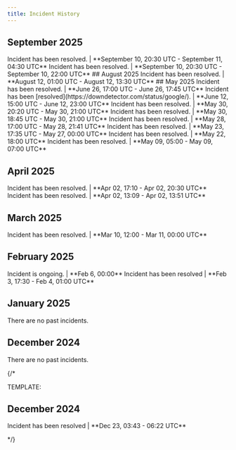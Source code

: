 ```yaml
---
title: Incident History
---
```


## September 2025
<Steps>
<Step title="404 errors - User Timeline (/2/users/:id/tweets)" icon="circle-exclamation">
Incident has been resolved. | **September 10, 20:30 UTC - September 11, 04:30 UTC**
</Step>
<Step title="Increased latency - Volume & Firehose streams" icon="circle-exclamation">
Incident has been resolved. | **September 10, 20:30 UTC - September 10, 22:00 UTC**
</Step>
</Steps>
## August 2025
<Steps>
<Step title="Developer portal issues" icon="circle-exclamation">
Incident has been resolved. | **August 12, 01:00 UTC - August 12, 13:30 UTC**
</Step>
</Steps>
## May 2025
<Steps>
<Step title="500 errors - (Some X API endpoints may be affected)" icon="circle-exclamation">
Incident has been resolved. | **June 26, 17:00 UTC - June 26, 17:45 UTC**
</Step>
<Step title="Google related outage - 503 errors for some endpoints" icon="circle-exclamation">
Incident has been [resolved](https://downdetector.com/status/google/). | **June 12, 15:00 UTC - June 12, 23:00 UTC**
</Step>
<Step title="Site-wide outage (Some X API endpoints may be affected)" icon="circle-exclamation">
Incident has been resolved. | **May 30, 20:20 UTC - May 30, 21:00 UTC**  
</Step>
<Step title="POST /2/media/upload - 404 errors" icon="circle-exclamation">
Incident has been resolved. | **May 30, 18:45 UTC - May 30, 21:00 UTC**  
</Step>
<Step title="POST /2/media/upload - 404 errors" icon="circle-exclamation">
Incident has been resolved. | **May 28, 17:00 UTC - May 28, 21:41 UTC**  
</Step>
<Step title="Login with X (OAuth)" icon="circle-exclamation">
Incident has been resolved. | **May 23, 17:35 UTC - May 27, 00:00 UTC**  
</Step>
<Step title="Site-wide outage (Some X API endpoints may be affected)" icon="circle-exclamation">
Incident has been resolved. | **May 22, 18:00 UTC**  
</Step>
<Step title="Site-wide outage (All X API endpoints may be affected)" icon="circle-exclamation">
Incident has been resolved. | **May 09, 05:00 - May 09, 07:00 UTC**  
</Step>
</Steps>

## April 2025
<Steps>
<Step title="Filtered Stream Rules - 500 errors" icon="circle-exclamation">
Incident has been resolved. | **Apr 02, 17:10 - Apr 02, 20:30 UTC**  
</Step>
<Step title="Account Activity API outage" icon="circle-exclamation">
Incident has been resolved. | **Apr 02, 13:09 - Apr 02, 13:51 UTC**  
</Step>
</Steps>

## March 2025
<Steps>
<Step title="Site-wide outage (All X API endpoints may be affected)" icon="circle-exclamation">
Incident has been resolved. | **Mar 10, 12:00 - Mar 11, 00:00 UTC**  
</Step>
</Steps>

## February 2025
<Steps>
<Step title="Media metadata and subtitles v2 - 404 errors" icon="circle-exclamation">
Incident is ongoing. | **Feb 6, 00:00**  
</Step>
<Step title="Filtered Stream v2 - widespread 503 errors" icon="circle-exclamation">
Incident has been resolved | **Feb 3, 17:30 - Feb 4, 01:00 UTC**  
</Step>
</Steps>

## January 2025
<Steps>
<Step title="No Incidents" icon="circle-exclamation">
    There are no past incidents.
</Step>
</Steps>

## December 2024
<Steps>
<Step title="No Incidents" icon="circle-exclamation">
    There are no past incidents.
</Step>
</Steps>

{/*

TEMPLATE:

## December 2024

<Steps>
<Step title="Feed Disruption" icon="circle-exclamation">
Incident has been resolved | **Dec 23, 03:43 - 06:22 UTC**  
</Step>
</Steps>

*/}


